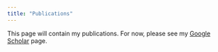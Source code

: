 ```yaml
---
title: "Publications"
---
```


This page will contain my publications. For now, please see my [Google Scholar](https://scholar.google.com/citations?user=Z3Z3QYIAAAAJ&hl=en) page.
